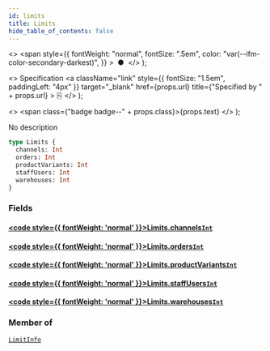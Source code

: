 ```yaml
---
id: limits
title: Limits
hide_table_of_contents: false
---
```


  <>
    <span
      style={{
        fontWeight: "normal",
        fontSize: ".5em",
        color: "var(--ifm-color-secondary-darkest)",
      }}
    >
      &nbsp;●&nbsp;
    </span>
  </>
);

  <>
    Specification
    <a
      className="link"
      style={{ fontSize: "1.5em", paddingLeft: "4px" }}
      target="\_blank"
      href={props.url}
      title={"Specified by " + props.url}
    >
      ⎘
    </a>
  </>
);

  <>
    <span class={"badge badge--" + props.class}>{props.text}</span>
  </>
);

No description

```graphql
type Limits {
  channels: Int
  orders: Int
  productVariants: Int
  staffUsers: Int
  warehouses: Int
}
```

### Fields

#### [<code style={{ fontWeight: 'normal' }}>Limits.<b>channels</b></code>](#)<Bullet />[`Int`](../../api-reference/scalars/int) <Badge class="secondary" text="scalar"/>

>

#### [<code style={{ fontWeight: 'normal' }}>Limits.<b>orders</b></code>](#)<Bullet />[`Int`](../../api-reference/scalars/int) <Badge class="secondary" text="scalar"/>

>

#### [<code style={{ fontWeight: 'normal' }}>Limits.<b>productVariants</b></code>](#)<Bullet />[`Int`](../../api-reference/scalars/int) <Badge class="secondary" text="scalar"/>

>

#### [<code style={{ fontWeight: 'normal' }}>Limits.<b>staffUsers</b></code>](#)<Bullet />[`Int`](../../api-reference/scalars/int) <Badge class="secondary" text="scalar"/>

>

#### [<code style={{ fontWeight: 'normal' }}>Limits.<b>warehouses</b></code>](#)<Bullet />[`Int`](../../api-reference/scalars/int) <Badge class="secondary" text="scalar"/>

>

### Member of

[`LimitInfo`](../../api-reference/objects/limit-info) <Badge class="secondary" text="object"/>
